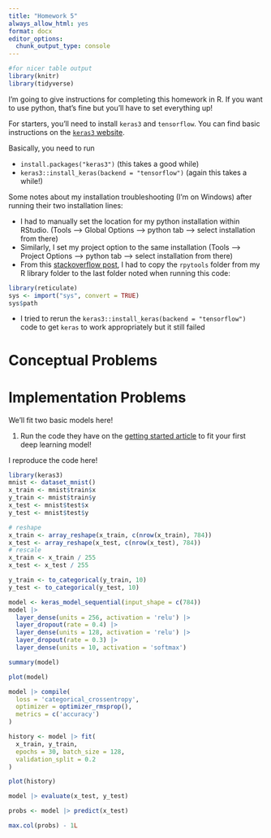 ```yaml
---
title: "Homework 5"
always_allow_html: yes
format: docx
editor_options: 
  chunk_output_type: console
---
```


```r
#for nicer table output
library(knitr)
library(tidyverse)
```

I'm going to give instructions for completing this homework in R. If you want to use python, that's fine but you'll have to set everything up!

For starters, you'll need to install `keras3` and `tensorflow`. You can find basic instructions on the [`keras3` website](https://keras3.posit.co/articles/getting_started.html).

Basically, you need to run

- `install.packages("keras3")` (this takes a good while)
- `keras3::install_keras(backend = "tensorflow")` (again this takes a while!)

Some notes about my installation troubleshooting (I'm on Windows) after running their two installation lines:

- I had to manually set the location for my python installation within RStudio. (Tools --> Global Options --> python tab --> select installation from there)
- Similarly, I set my project option to the same installation (Tools --> Project Options --> python tab --> select installation from there)
- From this [stackoverflow post](https://stackoverflow.com/questions/54791126/no-module-named-rpytools), I had to copy the `rpytools` folder from my R library folder to the last folder noted when running this code:

```r
library(reticulate)
sys <- import("sys", convert = TRUE)
sys$path
```

- I tried to rerun the `keras3::install_keras(backend = "tensorflow")` code to get `keras` to work appropriately but it still failed


# Conceptual Problems



# Implementation Problems 

We'll fit two basic models here!

1. Run the code they have on the [getting started article](https://keras3.posit.co/articles/getting_started.html) to fit your first deep learning model!

I reproduce the code here! 

```r
library(keras3)
mnist <- dataset_mnist()
x_train <- mnist$train$x
y_train <- mnist$train$y
x_test <- mnist$test$x
y_test <- mnist$test$y
```

```r
# reshape
x_train <- array_reshape(x_train, c(nrow(x_train), 784))
x_test <- array_reshape(x_test, c(nrow(x_test), 784))
# rescale
x_train <- x_train / 255
x_test <- x_test / 255
```

```r
y_train <- to_categorical(y_train, 10)
y_test <- to_categorical(y_test, 10)
```

```r
model <- keras_model_sequential(input_shape = c(784))
model |>
  layer_dense(units = 256, activation = 'relu') |>
  layer_dropout(rate = 0.4) |>
  layer_dense(units = 128, activation = 'relu') |>
  layer_dropout(rate = 0.3) |>
  layer_dense(units = 10, activation = 'softmax')
```

```r
summary(model)
```

```r
plot(model)
```

```r
model |> compile(
  loss = 'categorical_crossentropy',
  optimizer = optimizer_rmsprop(),
  metrics = c('accuracy')
)
```


```r
history <- model |> fit(
  x_train, y_train,
  epochs = 30, batch_size = 128,
  validation_split = 0.2
)
```

```r
plot(history)
```


```r
model |> evaluate(x_test, y_test)
```

```r
probs <- model |> predict(x_test)
```

```r
max.col(probs) - 1L
```







